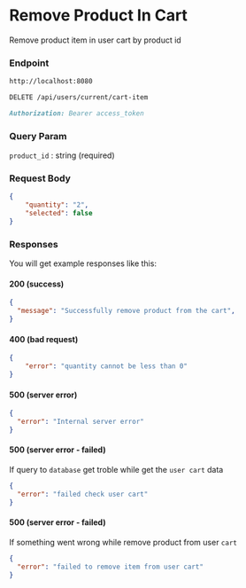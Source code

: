 # Remove Product In Cart

Remove product item in user cart by product id

### Endpoint

```md filename="Base URL"
http://localhost:8080
```

```md filename="Method and Endpoint"
DELETE /api/users/current/cart-item
```

```md filename="Headers"
Authorization: Bearer access_token
```

### Query Param

`product_id` : string (required)

### Request Body
```json filename="Request Body"
{
    "quantity": "2",
    "selected": false
}
```

### Responses

You will get example responses like this:

#### 200 (success)

```json filename="Response Body"
{
  "message": "Successfully remove product from the cart",
}
```

#### 400 (bad request)
```json filename="Response Body"
{
    "error": "quantity cannot be less than 0"
}
```

#### 500 (server error)

```json filename="Response Body"
{
  "error": "Internal server error"
}
```

#### 500 (server error - failed)

If query to `database` get troble while get the `user cart` data

```json filename="Response Body"
{
  "error": "failed check user cart"
}
```

#### 500 (server error - failed)

If something went wrong while remove product from user `cart`

```json filename="Response Body"
{
  "error": "failed to remove item from user cart"
}
```
